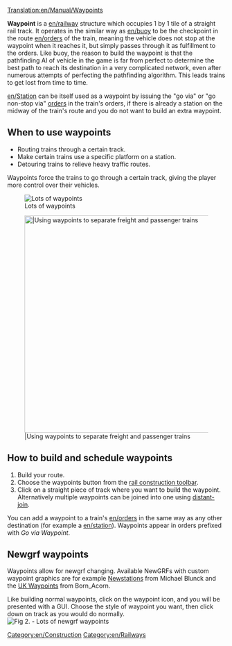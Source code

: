 [[Translation:en/Manual/Waypoints]]

'''Waypoint''' is a [[en/railway]] structure which occupies 1 by 1 tile of a straight rail track. It operates in the similar way as [[en/buoy]] to be the checkpoint in the route [[en/orders]] of the train, meaning the vehicle does not stop at the waypoint when it reaches it, but simply passes through it as fulfillment to the orders. Like buoy, the reason to build the waypoint is that the pathfinding AI of vehicle in the game is far from perfect to determine the best path to reach its destination in a very complicated network, even after numerous attempts of perfecting the pathfinding algorithm. This leads trains to get lost from time to time.

[[en/Station]] can be itself used as a waypoint by issuing the "go via" or "go non-stop via" [[en/Manual/Orders#Stopping_options|orders]] in the train's orders, if there is already a station on the midway of the train's route and you do not want to build an extra waypoint.

==When to use waypoints==
* Routing trains through a certain track.
* Make certain trains use a specific platform on a station.
* Detouring trains to relieve heavy traffic routes.

Waypoints force the trains to go through a certain track, giving the player more control over their vehicles.

[[File:en/Checkpoints.png|center|frame|Lots of waypoints]]

[[File:en/waypoints.png|center|thumb|500px||Using waypoints to separate freight and passenger trains]]

==How to build and schedule waypoints==

# Build your route.
# Choose the waypoints button from the [[en/Railway Construction#Railway construction toolbar|rail construction toolbar]].
# Click on a straight piece of track where you want to build the waypoint. Alternatively multiple waypoints can be joined into one using [[en/Manual/Distant-join stations|distant-join]].

You can add a waypoint to a train's [[en/orders]] in the same way as any other destination (for example a [[en/station]]). Waypoints appear in orders prefixed with ''Go via Waypoint''.

== Newgrf waypoints ==
Waypoints allow for newgrf changing. Available NewGRFs with custom waypoint graphics are for example [http://grfcrawler.tt-forums.net/details.php?do=details&id=13 Newstations] from Michael Blunck and the [http://grfcrawler.tt-forums.net/details.php?do=details&id=104 UK Waypoints] from Born_Acorn.

Like building normal waypoints, click on the waypoint icon, and you will be presented with a GUI. Choose the style of waypoint you want, then click down on track as you would do normally.
[[File:en/Newgrfwayp.png|center|frame|Fig 2. - Lots of newgrf waypoints]]

[[Category:en/Construction]]
[[Category:en/Railways]]